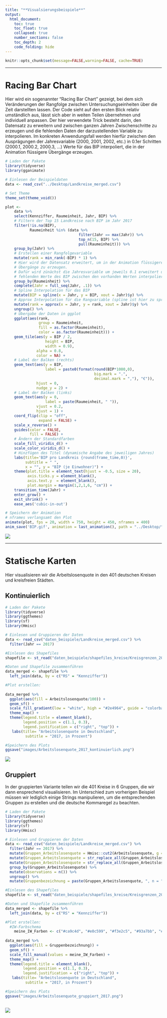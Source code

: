 ```yaml
---
title: "**Visualsierungsbeispiele**"
output:
  html_document:
    toc: true
    toc_float: true
    collapsed: true
    number_sections: false
    toc_depth: 2
    code_folding: hide
---
```




```r
knitr::opts_chunk$set(message=FALSE,warning=FALSE, cache=TRUE)
```

---- 

# Racing Bar Chart

Hier wird ein sogenannter "Racing Bar Chart" gezeigt, bei dem sich Veränderungen
der Rangfolge zwischen Untersuchungseinheiten über die Zeit darstellten lassen.
Der Code sieht auf den ersten Blick relativ umständlich aus, lässt sich aber in
weiten Teilen übernehmen und individuell anpassen. Der hier verwendete Trick 
besteht darin, den Datensatz zu erweitern und zwischen ganzen Jahren 
Zwischenschritte zu erzeugen und die fehlenden Daten der darzustellenden 
Variable zu interpolieren. Im konkreten Anwendungsfall werden hierfür zwischen
den Ausprägungen der Jahresvariable (2000, 2001, 2002, etc.) in 0.1er Schritten
(2000.1, 2000.2, 2000.3, ...) Werte für das BIP interpoliert, die in der 
Animation flüssigere Übergänge erzeugen.

```r
# Laden der Pakete
library(tidyverse)
library(gganimate)

# Einlesen der Beispieldaten
data <- read_csv("../Desktop/Landkreise_merged.csv")

# Set Theme
theme_set(theme_void())

plot <-
    data %>%
    select(Kennziffer, Raumeinheit, Jahr, BIP) %>%
    # Filtern der Top 15 Landkreise nach BIP im Jahr 2017
    filter(!is.na(BIP),
           Raumeinheit %in% (data %>%
                                 filter(Jahr == max(Jahr)) %>%
                                 top_n(15, BIP) %>%
                                 pull(Raumeinheit))) %>%
    group_by(Jahr) %>%
    # Erstellen einer Rangfolgevariable
    mutate(rank = min_rank(-BIP) * 1) %>%
    # Hier wird der Datensatz erweitert, um in der Animation flüssigere
    # Übergänge zu erzeugen.
    # Dafür wird zünächst die Jahresvariable um jeweils 0.1 erweitert und die
    # fehlenden Werte des BIP zwischen den vorhanden Werten interpoliert
    group_by(Raumeinheit) %>%
    complete(Jahr = full_seq(Jahr, .1)) %>%
    # Spline Interpolation für das BIP
    mutate(BIP = spline(x = Jahr, y = BIP, xout = Jahr)$y) %>%
    # Approx Interpolation für die Rangvariable (spline ist hier zu sprunghaft)
    mutate(rank = approx(x = Jahr, y = rank, xout = Jahr)$y) %>%
    ungroup() %>%
    # Übergabe der Daten in ggplot
    ggplot(aes(rank,
               group = Raumeinheit,
               fill = as.factor(Raumeinheit),
               color = as.factor(Raumeinheit))) +
    geom_tile(aes(y = BIP / 2,
                  height = BIP,
                  width = 0.9),
              alpha = 0.8,
              color = NA) +
    # Label der Balken (rechts)
    geom_text(aes(y = BIP,
                  label = paste0(format(round(BIP*1000,0),
                                        big.mark = ".",
                                        decimal.mark = ","), "€")),
              hjust = 0,
              nudge_y = 2) +
    # Label der Balken (links)
    geom_text(aes(y = 0,
                  label = paste(Raumeinheit, " ")),
              vjust = 0.2,
              hjust = 1) +
    coord_flip(clip = "off",
               expand = FALSE) +
    scale_x_reverse() +
    guides(color = FALSE,
           fill = FALSE) +
    # Ändern der Standardfarben
    scale_fill_viridis_d() +
    scale_color_viridis_d() +
    # Hinzfügen des Titel (dynamische Angabe des jeweiligen Jahres)
    labs(title='BIP pro Landkreis {round(frame_time,0)}',
         subtitle = " ",
         x = "", y = "BIP (je Einwohner)") +
    theme(plot.title = element_text(hjust = -0.5, size = 20),
          axis.ticks.y = element_blank(),
          axis.text.y  = element_blank(),
          plot.margin = margin(1,2,1,6, "cm")) +
    transition_time(Jahr) +
    enter_grow() +
    exit_shrink() +
    ease_aes('cubic-in-out')

# Speichern der Animation
# nframes verlangsamt den Plot
animate(plot, fps = 20, width = 750, height = 450, nframes = 400)
anim_save('BIP.gif', animation = last_animation(), path = "../Desktop/")
```

![](images/BIP.gif)

---- 

# Statische Karten

Hier visualisieren wir die Arbeitslosenquote in den 401 deutschen Kreisen und kreisfreien Städten.

## Kontinuierlich

```r
# Laden der Pakete
library(tidyverse)
library(ggthemes)
library(sf)
library(Hmisc)

# Einlesen und Gruppieren der Daten
data <- read_csv("daten_beispiele/Landkreise_merged.csv") %>% 
  filter(Jahr == 2017)

#Einlesen des Shapefiles
shapefile <- st_read("daten_beispiele/shapefiles_kreise/Kreisgrenzen_2017_mit_Einwohnerzahl.shp")

#Daten und Shapefile zusammenführen
data_merged <- shapefile %>% 
  left_join(data, by = c("RS" = "Kennziffer")) 

#Plot erstellen:
    
data_merged %>% 
  ggplot(aes(fill = Arbeitslosenquote/100)) +
  geom_sf() +
  scale_fill_gradient(low = "white", high = "#2e4964", guide = "colorbar", labels = scales::percent_format(accuracy = 2)) +
  theme_map() +
  theme(legend.title = element_blank(),
        legend.position = c(1.1, 0.3),
        legend.justification = c("right", "top")) +
   labs(title= "Arbeitslosenquote in Deutschland",
         subtitle = "2017, in Prozent")

#Speichern des Plots
ggsave("images/Arbeitslosenquote_2017_kontinuierlich.png")

```
![](images/Arbeitslosenquote_2017_kontinuierlich.png)


## Gruppiert

In der gruppierten Variante teilen wir die 401 Kreise in 6 Gruppen, die wir dann ensprechend visualisieren. Im Unterschied zum vorherigen Beispiel müssen wir lediglich einige Strings manipulieren, um die entsprechenden Gruppen zu erstellen und die deutsche Kommaregel zu beachten.

```r
# Laden der Pakete
library(tidyverse)
library(ggthemes)
library(sf)
library(Hmisc)

# Einlesen und Gruppieren der Daten
data <- read_csv("daten_beispiele/Landkreise_merged.csv") %>% 
  filter(Jahr == 2017) %>% 
  mutate(Gruppen_Arbeitslosenquote = Hmisc::cut2(Arbeitslosenquote, g = 6)) %>% 
  mutate(Gruppen_Arbeitslosenquote = str_replace_all(Gruppen_Arbeitslosenquote, "\\,", " -")) %>% 
  mutate(Gruppen_Arbeitslosenquote = str_replace_all(Gruppen_Arbeitslosenquote, "\\.", "\\,")) %>% 
  group_by(Gruppen_Arbeitslosenquote) %>% 
  mutate(observations = n()) %>% 
  ungroup() %>% 
  mutate(Gruppenbezeichnung = paste(Gruppen_Arbeitslosenquote, ", n = ", observations, sep = ""))

#Einlesen des Shapefiles
shapefile <- st_read("daten_beispiele/shapefiles_kreise/Kreisgrenzen_2017_mit_Einwohnerzahl.shp")

#Daten und Shapefile zusammenführen
data_merged <- shapefile %>% 
  left_join(data, by = c("RS" = "Kennziffer")) 

#Plot erstellen:
  #IW-Farbschema 
    meine_IW_Farben <- c("#ca9c4d", "#e0c599", "#f3e2c5", "#93a7bb", "#748a9d", "#2e4964")
    
data_merged %>% 
  ggplot(aes(fill = Gruppenbezeichnung)) +
  geom_sf() +
  scale_fill_manual(values = meine_IW_Farben) +
  theme_map() +
  theme(legend.title = element_blank(),
        legend.position = c(1.1, 0.3),
        legend.justification = c("right", "top")) +
   labs(title= "Arbeitslosenquote in Deutschland",
         subtitle = "2017, in Prozent")

#Speichern des Plots
ggsave("images/Arbeitslosenquote_gruppiert_2017.png")

```
![](images/Arbeitslosenquote_gruppiert_2017.png)
---- 
